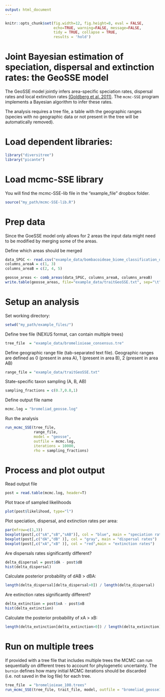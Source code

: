 ```yaml
---
output: html_document
---
```


```r
knitr::opts_chunk$set(fig.width=12, fig.height=8, eval = FALSE,
                      echo=TRUE, warning=FALSE, message=FALSE,
                      tidy = TRUE, collapse = TRUE,
                      results = 'hold')
```


# Joint Bayesian estimation of speciation, dispersal and extinction rates: the GeoSSE model

The GeoSSE model jointly infers area-specific speciation rates, dispersal rates and local extinction rates [(Goldberg et al. 2011)](https://academic.oup.com/sysbio/article/60/4/451/1611105). The `mcmc-SSE` program implements a Bayesian algorithm to infer these rates. 

The analysis requires a tree file, a table with the geographic ranges (species with no geographic data or not present in the tree will be automatically removed).


# Load dependent libraries: 
```r
library("diversitree")  
library("picante")
```

# Load mcmc-SSE library
You will find the mcmc-SSE-lib file in the "example_file" dropbox folder.
```r
source("my_path/mcmc-SSE-lib.R")
```

# Prep data
Since the GoeSSE model only allows for 2 areas the input data might need to be modified by merging some of the areas.

Define which areas should be merged

```r
data_SPGC <- read.csv("example_data/bombacoideae_biome_classification_details.csv", row.names = 1)
columns_areaA = c(1, 3)
columns_areaB = c(2, 4, 5)

geosse_areas <- comb_areas(data_SPGC, columns_areaA, columns_areaB)
write.table(geosse_areas, file="example_data/traitGeoSSE.txt", sep="\t", row.names=F, quote=F)
```

# Setup an analysis
Set working directory:  
```r
setwd("my_path/example_files/")
```

Define tree file (NEXUS format, can contain multiple trees)  
```r
tree_file  = "example_data/bromelioieae_consensus.tre"
```



Define geographic range file (tab-separated text file). Geographic ranges are defined as 0 (present in area A), 1 (present in area B), 2 (present in area AB)  
```r
range_file = "example_data/traitGeoSSE.txt"
```

State-specific taxon sampling (A, B, AB)  
```r
sampling_fractions = c(0.7,0.8,1)
```

Define output file name
```r
mcmc.log = "bromeliad_geosse.log"
```

Run the analysis
```r
run_mcmc_SSE(tree_file, 
             range_file, 
             model = "geosse",
             outfile = mcmc.log,
             iterations = 10000, 
             rho = sampling_fractions)
```

# Process and plot output
Read output file
```r
post = read.table(mcmc.log, header=T)
```

Plot trace of sampled likelihoods
```r
plot(post$likelihood, type="l")
```

Plot speciation, dispersal, and extinction rates per area:  

```r
par(mfrow=c(1,3))
boxplot(post[,c("sA","sB","sAB")], col = "blue", main = "speciation rates")
boxplot(post[,c("dA","dB" )], col = "gray", main = "dispersal rates")
boxplot(post[,c("xA","xB" )], col = "red",main = "extinction rates")
```

Are dispersals rates significantly different?  

```r
delta_dispersal = post$dA - post$dB
hist(delta_dispersal)
```

Calculate posterior probability of dAB > dBA:
```r
length(delta_dispersal[delta_dispersal>0]) / length(delta_dispersal)
```

Are extinction rates significantly different?

```r
delta_extinction = post$xA - post$xB
hist(delta_extinction)
```

Calculate the posterior probability of xA > xB:

```r
length(delta_extinction[delta_extinction>0]) / length(delta_extinction)
```


# Run on multiple trees
If provided with a tree file that includes multiple trees the MCMC can run sequentially on different trees to account for phylogenetic uncertainty. The `burnin` defines how many initial MCMC iterations should be discarded (i.e. not saved in the log file) for each tree.

```r
tree_file  = "bromelioieae_100.trees"  
run_mcmc_SSE(tree_file, trait_file, model, outfile = "bromeliad_geosse100.log", iterations = 10000, nTREES=5, burnin=100)
```

